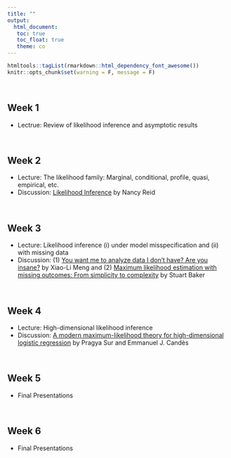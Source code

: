 ```yaml
---
title: ""
output: 
  html_document:
   toc: true
   toc_float: true
   theme: co
---
```


```r
htmltools::tagList(rmarkdown::html_dependency_font_awesome())
knitr::opts_chunk$set(warning = F, message = F)
```
<br>


## Week 1
  - Lectrue: Review of likelihood inference and asymptotic results

<br>

## Week 2
  - Lecture: The likelihood family: Marginal, conditional, profile, quasi, empirical, etc. 
  - Discussion: [Likelihood Inference](https://utstat.toronto.edu/reid/research/likelihood-final.pdf) by Nancy Reid

<br>

## Week 3
  - Lecture: Likelihood inference (i) under model misspecification and (ii) with missing data
  - Discussion: (1) [You want me to analyze data I don't have? Are you insane?](https://www.ncbi.nlm.nih.gov/pmc/articles/PMC4198883/) by Xiao-Li Meng and (2) [Maximum likelihood estimation with missing outcomes: From simplicity to complexity](https://www.ncbi.nlm.nih.gov/pmc/articles/PMC6879193/) by Stuart Baker

<br>

## Week 4
  - Lecture: High-dimensional likelihood inference 
  - Discussion:  [A modern maximum-likelihood theory for high-dimensional logistic regression](https://www-pnas-org.myaccess.library.utoronto.ca/doi/pdf/10.1073/pnas.1810420116) by Pragya Sur and Emmanuel J. Candès 

<br>

## Week 5

- Final Presentations

<br>

## Week 6
- Final Presentations



<!-- https://utstat.toronto.edu/reid/research/Carrasco-R-published.pdf -->

<!-- https://web.stanford.edu/class/archive/stats/stats200/stats200.1172/Lecture16.pdf -->
